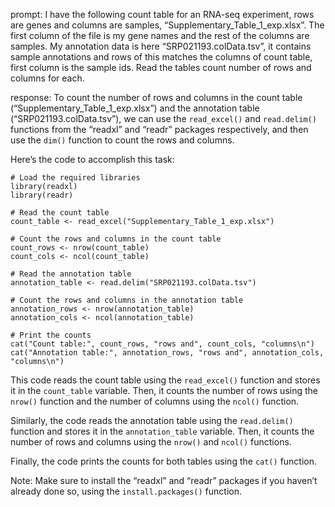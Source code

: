 prompt:
I have the following count table for an RNA-seq experiment, rows are genes and columns are samples, "Supplementary_Table_1_exp.xlsx". The first column of the file is my gene names and the rest of the columns are samples. My annotation data is here  "SRP021193.colData.tsv", it contains sample annotations and rows of this matches the columns of count table, first column is the sample ids. Read the tables count number of rows and columns for each.

response:
To count the number of rows and columns in the count table ("Supplementary_Table_1_exp.xlsx") and the annotation table ("SRP021193.colData.tsv"), we can use the `read_excel()` and `read.delim()` functions from the "readxl" and "readr" packages respectively, and then use the `dim()` function to count the rows and columns.

Here's the code to accomplish this task:

```
# Load the required libraries
library(readxl)
library(readr)

# Read the count table
count_table <- read_excel("Supplementary_Table_1_exp.xlsx")

# Count the rows and columns in the count table
count_rows <- nrow(count_table)
count_cols <- ncol(count_table)

# Read the annotation table
annotation_table <- read.delim("SRP021193.colData.tsv")

# Count the rows and columns in the annotation table
annotation_rows <- nrow(annotation_table)
annotation_cols <- ncol(annotation_table)

# Print the counts
cat("Count table:", count_rows, "rows and", count_cols, "columns\n")
cat("Annotation table:", annotation_rows, "rows and", annotation_cols, "columns\n")
```

This code reads the count table using the `read_excel()` function and stores it in the `count_table` variable. Then, it counts the number of rows using the `nrow()` function and the number of columns using the `ncol()` function.

Similarly, the code reads the annotation table using the `read.delim()` function and stores it in the `annotation_table` variable. Then, it counts the number of rows and columns using the `nrow()` and `ncol()` functions.

Finally, the code prints the counts for both tables using the `cat()` function.

Note: Make sure to install the "readxl" and "readr" packages if you haven't already done so, using the `install.packages()` function.
